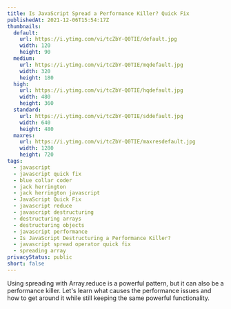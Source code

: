 ```yaml
---
title: Is JavaScript Spread a Performance Killer? Quick Fix
publishedAt: 2021-12-06T15:54:17Z
thumbnails:
  default:
    url: https://i.ytimg.com/vi/tcZbY-Q0TIE/default.jpg
    width: 120
    height: 90
  medium:
    url: https://i.ytimg.com/vi/tcZbY-Q0TIE/mqdefault.jpg
    width: 320
    height: 180
  high:
    url: https://i.ytimg.com/vi/tcZbY-Q0TIE/hqdefault.jpg
    width: 480
    height: 360
  standard:
    url: https://i.ytimg.com/vi/tcZbY-Q0TIE/sddefault.jpg
    width: 640
    height: 480
  maxres:
    url: https://i.ytimg.com/vi/tcZbY-Q0TIE/maxresdefault.jpg
    width: 1280
    height: 720
tags:
  - javascript
  - javascript quick fix
  - blue collar coder
  - jack herrington
  - jack herrington javascript
  - JavaScript Quick Fix
  - javascript reduce
  - javascript destructuring
  - destructuring arrays
  - destructuring objects
  - javascript performance
  - Is JavaScript Destructuring a Performance Killer?
  - javascript spread operator quick fix
  - spreading array
privacyStatus: public
short: false
---
```

  
Using spreading with Array.reduce is a powerful pattern, but it can also be a performance killer. Let's learn what causes the performance issues and how to get around it while still keeping the same powerful functionality.
